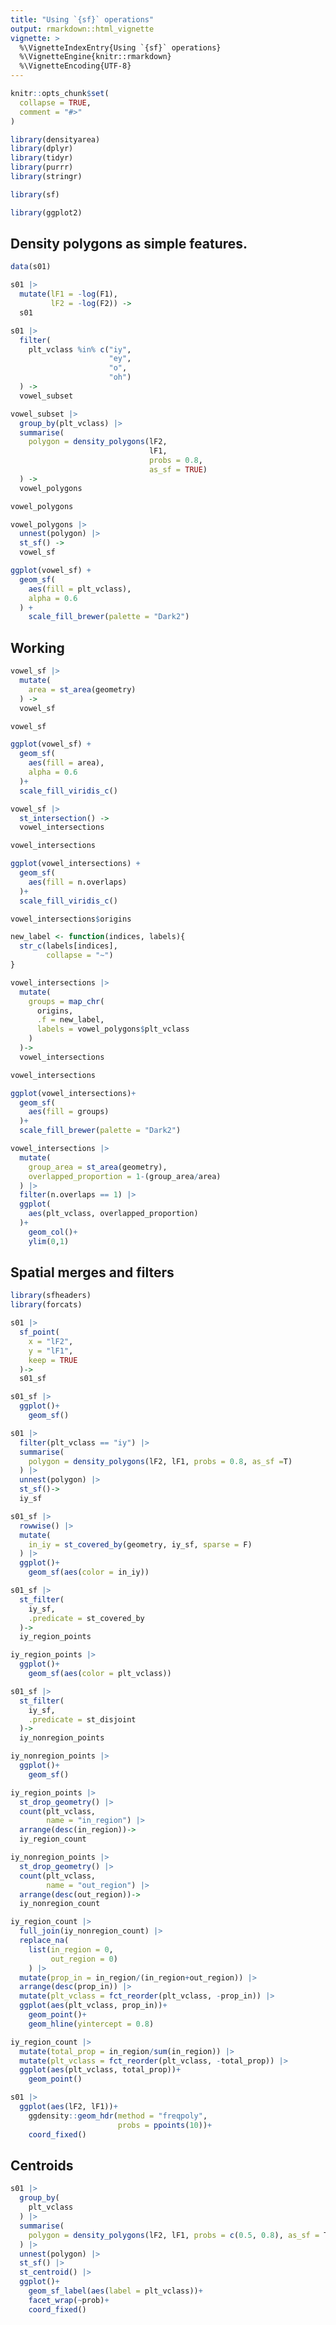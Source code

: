 ```yaml
---
title: "Using `{sf}` operations"
output: rmarkdown::html_vignette
vignette: >
  %\VignetteIndexEntry{Using `{sf}` operations}
  %\VignetteEngine{knitr::rmarkdown}
  %\VignetteEncoding{UTF-8}
---
```


```r
knitr::opts_chunk$set(
  collapse = TRUE,
  comment = "#>"
)
```

```r
library(densityarea)
library(dplyr)
library(tidyr)
library(purrr)
library(stringr)

library(sf)

library(ggplot2)
```

## Density polygons as simple features.

```r
data(s01)

s01 |> 
  mutate(lF1 = -log(F1),
         lF2 = -log(F2)) ->
  s01
```

```r
s01 |> 
  filter(
    plt_vclass %in% c("iy", 
                      "ey", 
                      "o", 
                      "oh")
  ) ->
  vowel_subset
```

```r
vowel_subset |> 
  group_by(plt_vclass) |> 
  summarise(
    polygon = density_polygons(lF2, 
                               lF1, 
                               probs = 0.8,
                               as_sf = TRUE)
  ) ->
  vowel_polygons
```

```r
vowel_polygons
```

```r
vowel_polygons |> 
  unnest(polygon) |> 
  st_sf() ->
  vowel_sf
```

```r
ggplot(vowel_sf) +
  geom_sf(
    aes(fill = plt_vclass),
    alpha = 0.6
  ) +
    scale_fill_brewer(palette = "Dark2")
```

## Working 

```r
vowel_sf |> 
  mutate(
    area = st_area(geometry)
  ) ->
  vowel_sf

vowel_sf
```

```r
ggplot(vowel_sf) +
  geom_sf(
    aes(fill = area),
    alpha = 0.6
  )+
  scale_fill_viridis_c()
```

```r
vowel_sf |> 
  st_intersection() -> 
  vowel_intersections

vowel_intersections
```

```r
ggplot(vowel_intersections) +
  geom_sf(
    aes(fill = n.overlaps)
  )+
  scale_fill_viridis_c()
```

```r
vowel_intersections$origins
```

```r
new_label <- function(indices, labels){
  str_c(labels[indices],
        collapse = "~")
}
```

```r
vowel_intersections |> 
  mutate(
    groups = map_chr(
      origins,
      .f = new_label,
      labels = vowel_polygons$plt_vclass
    ) 
  )->
  vowel_intersections

vowel_intersections
```

```r
ggplot(vowel_intersections)+
  geom_sf(
    aes(fill = groups)
  )+
  scale_fill_brewer(palette = "Dark2")
```

```r
vowel_intersections |> 
  mutate(
    group_area = st_area(geometry),
    overlapped_proportion = 1-(group_area/area)
  ) |> 
  filter(n.overlaps == 1) |> 
  ggplot(
    aes(plt_vclass, overlapped_proportion)
  )+
    geom_col()+
    ylim(0,1)
```

## Spatial merges and filters

```r
library(sfheaders)
library(forcats)
```

```r
s01 |> 
  sf_point(
    x = "lF2",
    y = "lF1",
    keep = TRUE
  )->
  s01_sf
```

```r
s01_sf |> 
  ggplot()+
    geom_sf()
```

```r
s01 |> 
  filter(plt_vclass == "iy") |> 
  summarise(
    polygon = density_polygons(lF2, lF1, probs = 0.8, as_sf =T)
  ) |> 
  unnest(polygon) |> 
  st_sf()->
  iy_sf
```

```r
s01_sf |> 
  rowwise() |> 
  mutate(
    in_iy = st_covered_by(geometry, iy_sf, sparse = F)
  ) |> 
  ggplot()+
    geom_sf(aes(color = in_iy))
```

```r
s01_sf |> 
  st_filter(
    iy_sf,
    .predicate = st_covered_by
  )->
  iy_region_points
```

```r
iy_region_points |> 
  ggplot()+
    geom_sf(aes(color = plt_vclass))
```

```r
s01_sf |> 
  st_filter(
    iy_sf, 
    .predicate = st_disjoint
  )->
  iy_nonregion_points
```

```r
iy_nonregion_points |> 
  ggplot()+
    geom_sf()
```

```r
iy_region_points |> 
  st_drop_geometry() |> 
  count(plt_vclass, 
        name = "in_region") |> 
  arrange(desc(in_region))->
  iy_region_count
```

```r
iy_nonregion_points |> 
  st_drop_geometry() |> 
  count(plt_vclass, 
        name = "out_region") |> 
  arrange(desc(out_region))->
  iy_nonregion_count
```

```r
iy_region_count |> 
  full_join(iy_nonregion_count) |> 
  replace_na(
    list(in_region = 0,
         out_region = 0)
    ) |> 
  mutate(prop_in = in_region/(in_region+out_region)) |> 
  arrange(desc(prop_in)) |> 
  mutate(plt_vclass = fct_reorder(plt_vclass, -prop_in)) |> 
  ggplot(aes(plt_vclass, prop_in))+
    geom_point()+
    geom_hline(yintercept = 0.8)
```

```r
iy_region_count |> 
  mutate(total_prop = in_region/sum(in_region)) |> 
  mutate(plt_vclass = fct_reorder(plt_vclass, -total_prop)) |> 
  ggplot(aes(plt_vclass, total_prop))+
    geom_point()
```

```r
s01 |> 
  ggplot(aes(lF2, lF1))+
    ggdensity::geom_hdr(method = "freqpoly",
                        probs = ppoints(10))+
    coord_fixed()
```

## Centroids

```r
s01 |> 
  group_by(
    plt_vclass
  ) |> 
  summarise(
    polygon = density_polygons(lF2, lF1, probs = c(0.5, 0.8), as_sf = T)
  ) |> 
  unnest(polygon) |> 
  st_sf() |> 
  st_centroid() |> 
  ggplot()+
    geom_sf_label(aes(label = plt_vclass))+
    facet_wrap(~prob)+
    coord_fixed()
```
